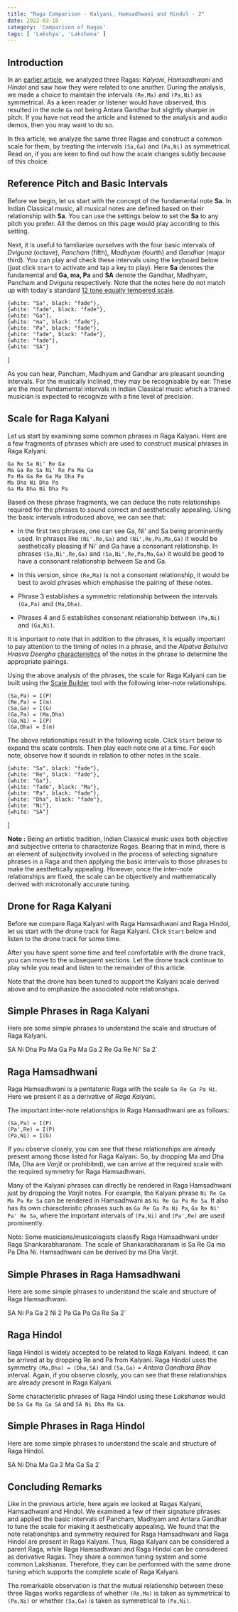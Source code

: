 ```yaml
---
title: "Raga Comparison - Kalyani, Hamsadhwani and Hindol - 2"
date: 2022-03-10
category: 'Comparison of Ragas'
tags: [ 'Lakshya', 'Lakshana' ]
---
```



## Introduction

In an [earlier article](/learn/kalyani-hamsadhwani-hindol/), we analyzed three Ragas: *Kalyani*, *Hamsadhwani* and *Hindol* and saw how they were related to one another. During the analysis, we made a choice to maintain the intervals `(Re,Ma)` and `(Pa,Ni)` as symmetrical. As a keen reader or listener would have observed, this resulted in the note `Ga` not being Antara Gandhar but slightly sharper in pitch. If you have not read the article and listened to the analysis and audio demos, then you may want to do so.

In this article, we analyze the same three Ragas and construct a common scale for them, by treating the intervals `(Sa,Ga)` and `(Pa,Ni)` as symmetrical. Read on, if you are keen to find out how the scale changes subtly because of this choice.

## Reference Pitch and Basic Intervals

Before we begin, let us start with the concept of the fundamental note **Sa**. In Indian Classical music, all musical notes are defined based on their relationship with **Sa**. You can use the settings below to set the **Sa** to any pitch you prefer. All the demos on this page would play according to this setting.

<CommonPitch />

Next, it is useful to familiarize ourselves with the four basic intervals of *Dviguna*  (octave), *Pancham* (fifth), *Madhyam* (fourth) and *Gandhar* (major third). You can play and check these intervals using the keyboard below (just click `Start` to activate and tap a key to play). Here **Sa** denotes the fundamental and **Ga, ma, Pa** and **SA** denote the Gandhar, Madhyam, Pancham and Dviguna respectively. Note that the notes here do not match up with today's standard [12 tone equally tempered scale](https://en.wikipedia.org/wiki/12_equal_temperament).

    {white: "Sa", black: "fade"},
    {white: "fade", black: "fade"},
    {white: "Ga"},
    {white: "ma", black: "fade"},
    {white: "Pa", black: "fade"},
    {white: "fade", black: "fade"},
    {white: "fade"},
    {white: "SA"}
]

<ScalePlayer title='Basic Intervals' noteSpec={notesBasicIntervals} scale={scaleBasicIntervals} />

As you can hear, Pancham, Madhyam and Gandhar are pleasant sounding intervals. For the musically inclined, they may be recognisable by ear. These are the most fundamental intervals in Indian Classical music which a trained musician is expected to recognize with a fine level of precision.

## Scale for Raga Kalyani

Let us start by examining some common phrases in Raga Kalyani. Here are a few fragments of phrases which are used to construct musical phrases in Raga Kalyani.

```
Ga Re Sa Ni' Re Ga
Ma Ga Re Sa Ni' Re Pa Ma Ga
Pa Ma Ga Re Ga Ma Dha Pa
Ma Dha Ni Dha Pa
Ga Ma Dha Ni Dha Pa
```

Based on these phrase fragments, we can deduce the note relationships required for the phrases to sound correct and aesthetically appealing. Using the basic intervals introduced above, we can see that:

* In the first two phrases, one can see Ga, Ni' and Sa being prominently used. In phrases like `(Ni',Re,Ga)` and `(Ni',Re,Pa,Ma,Ga)` it would be aesthetically pleasing if Ni' and Ga have a consonant relationship. In phrases `(Sa,Ni',Re,Ga)` and `(Sa,Ni',Re,Pa,Ma,Ga)` it would be good to have a consonant relationship between Sa and Ga.

* In this version, since `(Re,Ma)` is not a consonant relationship, it would be best to avoid phrases which emphasise the pairing of these notes.

* Phrase 3 establishes a symmetric relationship between the intervals `(Ga,Pa)` and `(Ma,Dha)`. 

* Phrases 4 and 5 establishes consonant relationship between `(Pa,Ni)` and `(Ga,Ni)`.

It is important to note that in addition to the phrases, it is equally important to pay attention to the timing of notes in a phrase, and the *Alpatva* *Bahutva* *Hrasva* *Deergha* [characteristics](/posts/grammar-of-music) of the notes in the phrase to determine the appropriate pairings.

Using the above analysis of the phrases, the scale for Raga Kalyani can be built using the [Scale Builder](/scalebuilder/) tool with the following inter-note relationships.

```
(Sa,Pa) = I(P)
(Re,Pa) = I(m)
(Sa,Ga) = I(G)
(Ga,Pa) = (Ma,Dha)
(Ga,Ni) = I(P)
(Ga,Dha) = I(m)
```

The above relationships result in the following scale. Click `Start` below to expand the scale controls. Then play each note one at a time. For each note, observe how it sounds in relation to other notes in the scale.

    {white: "Sa", black: "fade"},
    {white: "Re", black: "fade"},
    {white: "Ga"},
    {white: "fade", black: "Ma"},
    {white: "Pa", black: "fade"},
    {white: "Dha", black: "fade"},
    {white: "Ni"},
    {white: "SA"}
]

<ScalePlayer title='Scale for Raga Kalyani' noteSpec={noteSpecKalyani} scale={kalyaniScale2} />

<Notice>

**Note :** Being an artistic tradition, Indian Classical music uses both objective and subjective criteria to characterize Ragas. Bearing that in mind, there is an element of subjectivity involved in the process of selecting signature phrases in a Raga and then applying the basic intervals to those phrases to make the aesthetically appealing. However, once the inter-note relationships are fixed, the scale can be objectively and mathematically derived with microtonally accurate tuning.

</Notice>

## Drone for Raga Kalyani

Before we compare Raga Kalyani with Raga Hamsadhwani and Raga Hindol, let us start with the drone track for Raga Kalyani. Click `Start` below and listen to the drone track for some time.

<DronePlayer title='Drone for Raga Kalyani' settings={kalyaniDrone2} />

After you have spent some time and feel comfortable with the drone track, you can move to the subsequent sections. Let the drone track continue to play while you read and listen to the remainder of this article.

Note that the drone has been tuned to support the Kalyani scale derived above and to emphasize the associated note relationships.

## Simple Phrases in Raga Kalyani

Here are some simple phrases to understand the scale and structure of Raga Kalyani.

SA Ni Dha Pa Ma Ga Pa Ma Ga 2 Re Ga Re Ni' Sa 2`

<MotifPlayer title='Aarohi and Avarohi phrases for Raga Kalyani' motif={kalyaniMotif} scale={kalyaniScale2} />

## Raga Hamsadhwani

Raga Hamsadhwani is a pentatonic Raga with the scale `Sa Re Ga Pa Ni`. Here we present it as a derivative of *Raga Kalyani*.

The important inter-note relationships in Raga Hamsadhwani are as follows:

```
(Sa,Pa) = I(P)
(Pa',Re) = I(P)
(Pa,Ni) = I(G)
```

If you observe closely, you can see that these relationships are already present among those listed for Raga Kalyani. So, by dropping Ma and Dha (Ma, Dha are *Varjit* or prohibited), we can arrive at the required scale with the required symmetry for Raga Hamsadhwani.

Many of the Kalyani phrases can directly be rendered in Raga Hamsadhwani just by dropping the *Varjit* notes. For example, the Kalyani phrase `Ni Re Ga Ma Pa Re Sa` can be rendered in Hamsadhwani as `Ni Re Ga Pa Re Sa`. It also has its own characteristic phrases such as `Ga Re Ga Pa Ni Pa`, `Ga Re Ni' Pa' Re Sa`, where the important intervals of `(Pa,Ni)` and `(Pa',Re)` are used prominently.

Note: Some musicians/musicologists classify Raga Hamsadhwani under Raga Shankarabharanam. The scale of Shankarabharanam is Sa Re Ga ma Pa Dha Ni. Hamsadhwani can be derived by ma Dha Varjit.

## Simple Phrases in Raga Hamsadhwani

Here are some simple phrases to understand the scale and structure of Raga Hamsadhwani.

SA Ni Pa Ga 2 Ni 2 Pa Ga Pa Ga Re Sa 2`

<MotifPlayer title='Aarohi and Avarohi phrases for Raga Hamsadhwani' motif={hamsadhwaniMotif} scale={kalyaniScale2} />

## Raga Hindol

Raga Hindol is widely accepted to be related to Raga Kalyani. Indeed, it can be arrived at by dropping Re and Pa from Kalyani. Raga Hindol uses the symmetry `(Ma,Dha) = (Dha,SA)` and `(Sa,Ga)` = *Antara Gandhara Bhav* interval. Again, if you observe closely, you can see that these relationships are already present in Raga Kalyani.

Some characteristic phrases of Raga Hindol using these *Lakshanas* would be `Sa Ga Ma Ga SA` and `SA Ni Dha Ma Ga`.

## Simple Phrases in Raga Hindol

Here are some simple phrases to understand the scale and structure of Raga Hindol.

SA Ni Dha Ma Ga 2 Ma Ga Sa 2`

<MotifPlayer title='Aarohi and Avarohi phrases for Raga Hindol' motif={hindolMotif} scale={kalyaniScale2} />

## Concluding Remarks

Like in the previous article, here again we looked at Ragas Kalyani, Hamsadhwani and Hindol. We examined a few of their signature phrases and applied the basic intervals of Pancham, Madhyam and Antara Gandhar to tune the scale for making it aesthetically appealing. We found that the note relationships and symmetry required for Raga Hamsadhwani and Raga Hindol are present in Raga Kalyani. Thus, Raga Kalyani can be considered a parent Raga, while Raga Hamsadhwani and Raga Hindol can be considered as derivative Ragas. They share a common tuning system and some common Lakshanas. Therefore, they can be performed with the same drone tuning which supports the complete scale of Raga Kalyani.

The remarkable observation is that the mutual relationship between these three Ragas works regardless of whether `(Re,Ma)` is taken as symmetrical to `(Pa,Ni)` or whether `(Sa,Ga)` is taken as symmetrical to `(Pa,Ni)`.

